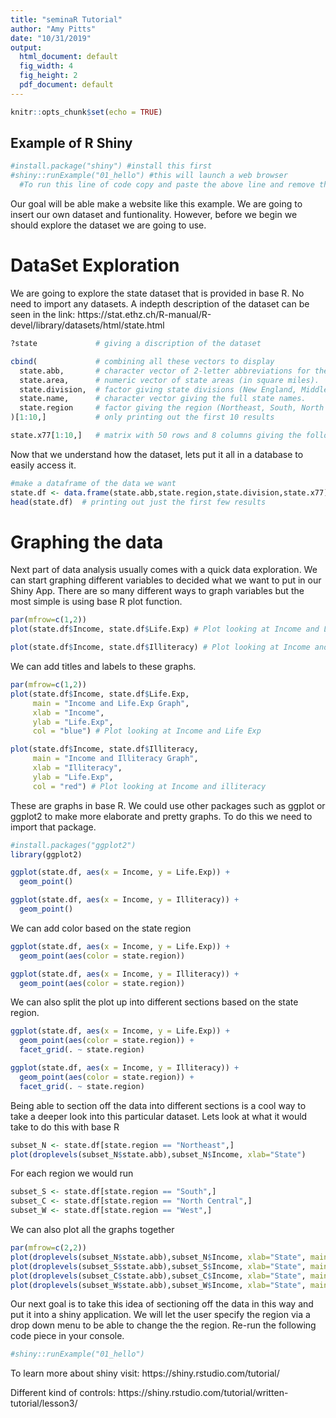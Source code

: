 ```yaml
---
title: "seminaR Tutorial"
author: "Amy Pitts"
date: "10/31/2019"
output:
  html_document: default
  fig_width: 4
  fig_height: 2
  pdf_document: default
---
```


```r
knitr::opts_chunk$set(echo = TRUE)
```

## Example of R Shiny 
```r
#install.package("shiny") #install this first
#shiny::runExample("01_hello") #this will launch a web browser 
  #To run this line of code copy and paste the above line and remove the #.
```

Our goal will be able make a website like this example.  We are going to insert our own dataset and funtionality. However, before we begin we should explore the dataset we are going to use. 

# DataSet Exploration
We are going to explore the state dataset that is provided in base R. No need to import any datasets. A indepth description of the dataset can be seen in the link:
https://stat.ethz.ch/R-manual/R-devel/library/datasets/html/state.html

```r
?state             # giving a discription of the dataset 
```

```r
cbind(             # combining all these vectors to display 
  state.abb,       # character vector of 2-letter abbreviations for the state names. 
  state.area,      # numeric vector of state areas (in square miles).   
  state.division,  # factor giving state divisions (New England, Middle Atlantic, South Atlantic, East South Central, West South Central, East North Central, West North Central, Mountain, and Pacific).
  state.name,      # character vector giving the full state names.
  state.region     # factor giving the region (Northeast, South, North Central, West) that each state belongs to.
)[1:10,]           # only printing out the first 10 results

state.x77[1:10,]   # matrix with 50 rows and 8 columns giving the following statistics in the respective columns.
```

Now that we understand how the dataset, lets put it all in a database to easily access it. 

```r
#make a dataframe of the data we want 
state.df <- data.frame(state.abb,state.region,state.division,state.x77)
head(state.df)  # printing out just the first few results 
```

# Graphing the data 
Next part of data analysis usually comes with a quick data exploration.  We can start graphing different variables to decided what we want to put in our Shiny App. 
There are so many different ways to graph variables but the most simple is using base R plot function. 

```r
par(mfrow=c(1,2))
plot(state.df$Income, state.df$Life.Exp) # Plot looking at Income and Life Exp

plot(state.df$Income, state.df$Illiteracy) # Plot looking at Income and iliiteracy
```

We can add titles and labels to these graphs.

```r
par(mfrow=c(1,2))
plot(state.df$Income, state.df$Life.Exp, 
     main = "Income and Life.Exp Graph",
     xlab = "Income",
     ylab = "Life.Exp",
     col = "blue") # Plot looking at Income and Life Exp

plot(state.df$Income, state.df$Illiteracy,
     main = "Income and Illiteracy Graph",
     xlab = "Illiteracy",
     ylab = "Life.Exp",
     col = "red") # Plot looking at Income and illiteracy
```

These are graphs in base R. We could use other packages such as ggplot or ggplot2 to make more elaborate and pretty graphs. To do this we need to import that package. 

```r
#install.packages("ggplot2")
library(ggplot2)
```

```r
ggplot(state.df, aes(x = Income, y = Life.Exp)) +
  geom_point() 

ggplot(state.df, aes(x = Income, y = Illiteracy)) +
  geom_point() 
```

We can add color based on the state region 

```r
ggplot(state.df, aes(x = Income, y = Life.Exp)) +
  geom_point(aes(color = state.region)) 

ggplot(state.df, aes(x = Income, y = Illiteracy)) +
  geom_point(aes(color = state.region)) 
```

We can also split the plot up into different sections based on the state region. 

```r
ggplot(state.df, aes(x = Income, y = Life.Exp)) +
  geom_point(aes(color = state.region)) +
  facet_grid(. ~ state.region)

ggplot(state.df, aes(x = Income, y = Illiteracy)) +
  geom_point(aes(color = state.region)) +
  facet_grid(. ~ state.region)
```

Being able to section off the data into different sections is a cool way to take a deeper look into this particular dataset.
Lets look at what it would take to do this with base R 

```r
subset_N <- state.df[state.region == "Northeast",]
plot(droplevels(subset_N$state.abb),subset_N$Income, xlab="State")
```

For each region we would run 
```r
subset_S <- state.df[state.region == "South",]
subset_C <- state.df[state.region == "North Central",]
subset_W <- state.df[state.region == "West",]
```

We can also plot all the graphs together 

```r
par(mfrow=c(2,2))
plot(droplevels(subset_N$state.abb),subset_N$Income, xlab="State", main = "North East")
plot(droplevels(subset_S$state.abb),subset_S$Income, xlab="State", main = "South")
plot(droplevels(subset_C$state.abb),subset_C$Income, xlab="State", main = "North Central")
plot(droplevels(subset_W$state.abb),subset_W$Income, xlab="State", main = "West")
```

Our next goal is to take this idea of sectioning off the data in this way and put it into a shiny application. We will let the user specify the region via a drop down menu to be able to change the the region. Re-run the following code piece in your console. 

```r
#shiny::runExample("01_hello")
```

To learn more about shiny visit: https://shiny.rstudio.com/tutorial/

Different kind of controls: https://shiny.rstudio.com/tutorial/written-tutorial/lesson3/


